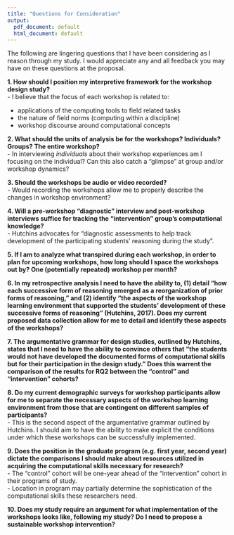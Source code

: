 ```yaml
---
title: "Questions for Consideration"
output:
  pdf_document: default
  html_document: default
---
```


The following are lingering questions that I have been considering as I reason through my study. I would appreciate any and all feedback you may have on these questions at the proposal. 

\vspace{0.2cm}

__1. How should I position my interpretive framework for the workshop design study?__     
- I believe that the focus of each workshop is related to:  

  * applications of the computing tools to field related tasks    
  * the nature of field norms (computing within a discipline)  
  * workshop discourse around computational concepts  

<!-- - Forms of computational reasoning adults develop are shaped by  -->
<!--     * the settings of their learning  -->
<!--     * by the collective practices they participate in while learning (Hall, 2001; Hoyles, Noss, Pozzi, 2001).   -->
 
\vspace{0.2cm}  

__2. What should the units of analysis be for the workshops? Individuals? Groups? The entire workshop?__   
- In interviewing *individuals* about their workshop experiences am I focusing on the individual? Can this also catch a "glimpse" at group and/or workshop dynamics?  
 
\vspace{0.2cm}

__3. Should the workshops be audio or video recorded?__   
- Would recording the workshops allow me to properly describe the changes in workshop environment? 

\vspace{0.2cm}

__4. Will a pre-workshop "diagnostic" interview and post-workshop interviews suffice for tracking the "intervention" group's computational knowledge?__  
- Hutchins advocates for "diagnostic assessments to help track development of the participating students' reasoning during the study". 

\vspace{0.2cm}

__5. If I am to analyze what transpired during each workshop, in order to plan for upcoming workshops, how long should I space the workshops out by? One (potentially repeated) workshop per month?__

\vspace{0.2cm}

__6. In my retrospective analysis I need to have the ability to, (1) detail "how each successive form of reasoning emerged as a reorganization of prior forms of reasoning," and (2) identify "the aspects of the workshop learning environment that supported the students' development of these successive forms of reasoning" (Hutchins, 2017). Does my current proposed data collection allow for me to detail and identify these aspects of the workshops?__  

\vspace{0.2cm}

__7. The argumentative grammar for design studies, outlined by Hutchins, states that I need to have the ability to convince others that "the students would not have developed the documented forms of computational skills but for their participation in the design study." Does this warrent the comparison of the results for RQ2 between the "control" and "intervention" cohorts?__ 

__8. Do my current demographic surveys for workshop participants allow for me to separate the necessary aspects of the workshop learning environment from those that are contingent on different samples of participants?__    
- This is the second aspect of the argumentative grammar outlined by Hutchins. I should aim to have the ability to make explicit the conditions under which these workshops can be successfully implemented. 

__9. Does the position in the graduate program (e.g. first year, second year) dictate the comparisons I should make about resources utilized in acquiring the computational skills necessary for research?__  
- The "control" cohort will be one-year ahead of the "intervention" cohort in their programs of study.   
- Location in program may partially determine the sophistication of the computational skills these researchers need. 

__10. Does my study require an argument for what implementation of the workshops looks like, following my study? Do I need to propose a sustainable workshop intervention?__ 
